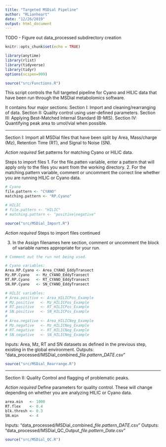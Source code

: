 ```yaml
---
title: "Targeted MSDial Pipeline"
author: "RLionheart"
date: "12/26/2019"
output: html_document
---
```


TODO
- Figure out data_processed subdirectory creation

```r
knitr::opts_chunk$set(echo = TRUE)

library(anytime)
library(rlist)
library(tidyverse)
library(tidyr)
options(scipen=999)

source("src/Functions.R")
```

This script controls the full targeted pipeline for Cyano and HILIC data that have been run through the MSDial metabolomics software.

It contains four major sections:
Section I: Import and cleaning/rearranging of data.
Section II: Quality control using user-defined parameters.
Section III: Applying Best-Matched Internal Standard (B-MIS).
Section IV: Quantifying peak area to umol/vial when possible.

--------------------------------------------------------------

Section I: Import all MSDial files that have been split by Area, Mass/charge (Mz), Retention Time (RT), and Signal to Noise (SN).

*Action required*
Set patterns for matching Cyano or HILIC data.

Steps to import files
1. For the file.patten variable, enter a pattern that will apply only to the files you want from the working directory.
2. For the matching.pattern variable, comment or uncomment the correct line whether you are running HILIC or Cyano data.

```r
# Cyano
file.pattern <- "CYANO"
matching.pattern <- "RP.Cyano"

# HILIC
# file.pattern <- "HILIC"
# matching.pattern <- "positive|negative" 
```

```r
source("src/MSDial_Import.R")
```

*Action required*
Steps to import files continued

3. In the Assign filenames here section, comment or uncomment the block of variable names appropriate for your run.
```r
# Comment out the run not being used.

# Cyano variables: 
Area.RP.Cyano <- Area_CYANO_EddyTransect
Mz.RP.Cyano   <- Mz_CYANO_EddyTransect
RT.RP.Cyano   <- RT_CYANO_EddyTransect
SN.RP.Cyano   <- SN_CYANO_EddyTransect

# HILIC variables: 
# Area.positive <- Area_HILICPos_Example
# Mz.positive   <- Mz_HILICPos_Example
# RT.positive   <- RT_HILICPos_Example
# SN.positive   <- SN_HILICPos_Example
# 
# Area.negative <- Area_HILICNeg_Example
# Mz.negative   <- Mz_HILICNeg_Example
# RT.negative   <- RT_HILICNeg_Example
# SN.negative   <- SN_HILICNeg_Example

```

Inputs: Area, Mz, RT and SN datasets as defined in the previous step, existing in the global environment.
Outputs: "data_processed/MSDial_combined_*file.pattern*_*DATE*.csv"
```r
source("src/MSDial_Rearrange.R")
```

--------------------------------------------------------------

Section II: Quality Control and flagging of problematic peaks.

*Action required*
Define parameters for quality control. These will change depending on whether you are analyzing HILIC or Cyano data.
```r
area.min   <- 1000
RT.flex    <- 0.4
blk.thresh <- 0.3
SN.min     <- 4
```

Inputs: "data_processed/MSDial_combined_*file.pattern*_*DATE*.csv"
Outputs: "data_processed/MSDial_QC_Output_*file.pattern*_*Date*.csv"
```r
source("src/MSDial_QC.R")
```